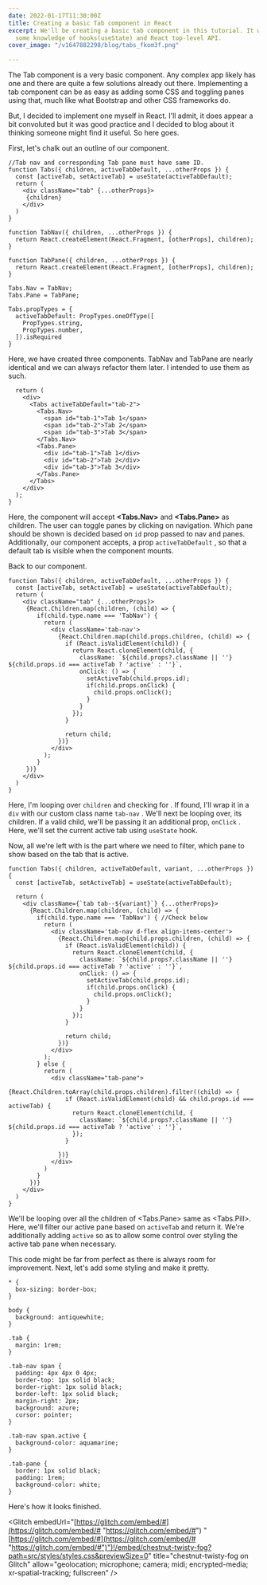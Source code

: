 ```yaml
---
date: 2022-01-17T11:30:00Z
title: Creating a basic Tab component in React
excerpt: We'll be creating a basic tab component in this tutorial. It will require
  some knowledge of hooks(useState) and React top-level API.
cover_image: "/v1647882298/blog/tabs_fkom3f.png"

---
```

The Tab component is a very basic component. Any complex app likely has one and there are quite a few solutions already out there. Implementing a tab component can be as easy as adding some CSS and toggling panes using that, much like what Bootstrap and other CSS frameworks do.

But, I decided to implement one myself in React. I'll admit, it does appear a bit convoluted but it was good practice and I decided to blog about it thinking someone might find it useful. So here goes.

First, let's chalk out an outline of our component.

    
    //Tab nav and corresponding Tab pane must have same ID.
    function Tabs({ children, activeTabDefault, ...otherProps }) {
      const [activeTab, setActiveTab] = useState(activeTabDefault);
      return (
      	<div className="tab" {...otherProps}>
         {children}
        </div>
      )
    }
    
    function TabNav({ children, ...otherProps }) {
      return React.createElement(React.Fragment, [otherProps], children);
    }
    
    function TabPane({ children, ...otherProps }) {
      return React.createElement(React.Fragment, [otherProps], children);
    }
    
    Tabs.Nav = TabNav;
    Tabs.Pane = TabPane;
    
    Tabs.propTypes = {
      activeTabDefault: PropTypes.oneOfType([
        PropTypes.string,
        PropTypes.number,
      ]).isRequired
    }
    

Here, we have created three components. TabNav and TabPane are nearly identical and we can always refactor them later. I intended to use them as such.

      return (
        <div>
          <Tabs activeTabDefault="tab-2">
            <Tabs.Nav>
              <span id="tab-1">Tab 1</span>
              <span id="tab-2">Tab 2</span>
              <span id="tab-3">Tab 3</span>
            </Tabs.Nav>
            <Tabs.Pane>
              <div id="tab-1">Tab 1</div>
              <div id="tab-2">Tab 2</div>
              <div id="tab-3">Tab 3</div>
            </Tabs.Pane>
          </Tabs>
        </div>
      );
    }

Here, the **<Tabs>** component will accept **<Tabs.Nav>** and **<Tabs.Pane>** as children. The user can toggle panes by clicking on navigation. Which pane should be shown is decided based on `id` prop passed to nav and panes. Additionally, our component accepts, a prop `activeTabDefault` , so that a default tab is visible when the component mounts.

Back to our <Tabs> component.

    function Tabs({ children, activeTabDefault, ...otherProps }) {
      const [activeTab, setActiveTab] = useState(activeTabDefault);
      return (
      	<div className="tab" {...otherProps}>
         {React.Children.map(children, (child) => {
         	if(child.type.name === 'TabNav') {
              return (
                <div className='tab-nav'>
                  {React.Children.map(child.props.children, (child) => {
                    if (React.isValidElement(child)) {
                      return React.cloneElement(child, { 
                        className: `${child.props?.className || ''} ${child.props.id === activeTab ? 'active' : ''}`,
                        onClick: () => {
                          setActiveTab(child.props.id);
                          if(child.props.onClick) {
                            child.props.onClick();
                          }
                        }
                      });
                    }
    
                    return child;
                  })}
                </div>
              );
            }
         })}
        </div>
      )
    }

Here, I'm looping over `children` and checking for **<TabNav>**. If found, I'll wrap it in a  `div` with our custom class name `tab-nav` . We'll next be looping over, its children. If a valid child, we'll be passing it an additional prop, `onClick` . Here, we'll set the current active tab using `useState` hook.

Now, all we're left with is the part where we need to filter, which pane to show based on the tab that is active.

    function Tabs({ children, activeTabDefault, variant, ...otherProps }) {
      const [activeTab, setActiveTab] = useState(activeTabDefault);
      
      return (
        <div className={`tab tab--${variant}`} {...otherProps}>
          {React.Children.map(children, (child) => {
            if(child.type.name === 'TabNav') { //Check below
              return (
                <div className='tab-nav d-flex align-items-center'>
                  {React.Children.map(child.props.children, (child) => {
                    if (React.isValidElement(child)) {
                      return React.cloneElement(child, { 
                        className: `${child.props?.className || ''} ${child.props.id === activeTab ? 'active' : ''}`,
                        onClick: () => {
                          setActiveTab(child.props.id);
                          if(child.props.onClick) {
                            child.props.onClick();
                          }
                        }
                      });
                    }
    
                    return child;
                  })}
                </div>
              );
            } else {
              return (
                <div className="tab-pane">
                  {React.Children.toArray(child.props.children).filter((child) => {
                    if (React.isValidElement(child) && child.props.id === activeTab) {
                      return React.cloneElement(child, {
                        className: `${child.props?.className || ''} ${child.props.id === activeTab ? 'active' : ''}`,
                      });
                    }
                    
                  })}
                </div>
              )
            }
          })}
        </div>
      )
    }

We'll be looping over all the children of <Tabs.Pane> same as <Tabs.Pill>. Here, we'll filter our active pane based on `activeTab` and return it. We're additionally adding `active` so as to allow some control over styling the active tab pane when necessary.

This code might be far from perfect as there is always room for improvement. Next, let's add some styling and make it pretty.

    * {
      box-sizing: border-box;
    }
    
    body {
      background: antiquewhite;
    }
    
    .tab {
      margin: 1rem;
    }
    
    .tab-nav span {
      padding: 4px 4px 0 4px;
      border-top: 1px solid black;
      border-right: 1px solid black;
      border-left: 1px solid black;
      margin-right: 2px;
      background: azure;
      cursor: pointer;
    }
    
    .tab-nav span.active {
      background-color: aquamarine;
    }
    
    .tab-pane {
      border: 1px solid black;
      padding: 1rem;
      background-color: white;
    }

Here's how it looks finished.

<Glitch embedUrl="[https://glitch.com/embed/#](https://glitch.com/embed/# "https://glitch.com/embed/#") "[https://glitch.com/embed/#](https://glitch.com/embed/# "https://glitch.com/embed/#")")!/embed/chestnut-twisty-fog?path=src/styles/styles.css&previewSize=0" title="chestnut-twisty-fog on Glitch" allow="geolocation; microphone; camera; midi; encrypted-media; xr-spatial-tracking; fullscreen" />